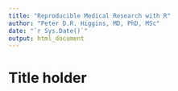```yaml
---
title: "Reproducible Medical Research with R"
author: "Peter D.R. Higgins, MD, PhD, MSc"
date: "`r Sys.Date()`"
output: html_document
---
```

# Title holder {-}
